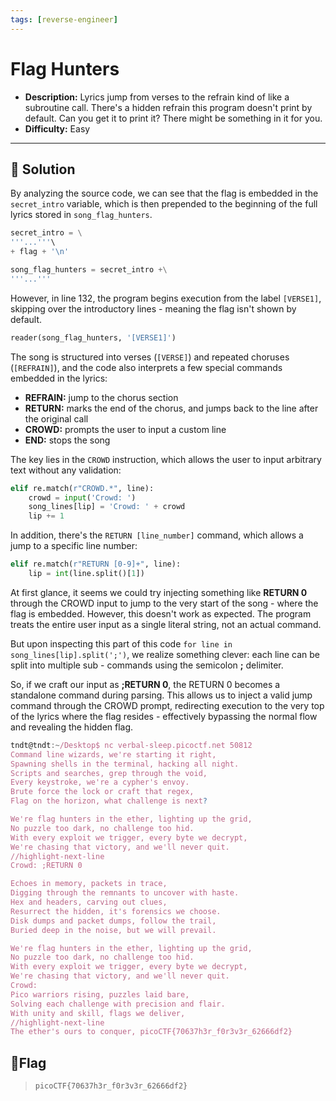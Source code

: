 ---
tags: [reverse-engineer]
---
# Flag Hunters

- **Description:** Lyrics jump from verses to the refrain kind of like a subroutine call. 
There's a hidden refrain this program doesn't print by default. 
Can you get it to print it? There might be something in it for you.
- **Difficulty:** Easy

---

## 🔎 Solution
By analyzing the source code, we can see that the flag is embedded in the `secret_intro` variable, which is then prepended to the beginning of the full lyrics stored in `song_flag_hunters`.
```python
secret_intro = \
'''...'''\
+ flag + '\n'

song_flag_hunters = secret_intro +\
'''...'''
```
However, in line 132, the program begins execution from the label `[VERSE1]`, skipping over the introductory lines - meaning the flag isn't shown by default.
```python
reader(song_flag_hunters, '[VERSE1]')
```

The song is structured into verses (`[VERSE]`) and repeated choruses (`[REFRAIN]`), and the code also interprets a few special commands embedded in the lyrics:
- **REFRAIN:** jump to the chorus section
- **RETURN:** marks the end of the chorus, and jumps back to the line after the original call
- **CROWD:** prompts the user to input a custom line
- **END:** stops the song

The key lies in the `CROWD` instruction, which allows the user to input arbitrary text without any validation:
```python
elif re.match(r"CROWD.*", line):
    crowd = input('Crowd: ')
    song_lines[lip] = 'Crowd: ' + crowd
    lip += 1
```
In addition, there's the `RETURN [line_number]` command, which allows a jump to a specific line number:
```python
elif re.match(r"RETURN [0-9]+", line):
    lip = int(line.split()[1])
```

At first glance, it seems we could try injecting something like **RETURN 0** through the CROWD input to jump to the very start of the song - where the flag is embedded. 
However, this doesn't work as expected. The program treats the entire user input as a single literal string, not an actual command.

But upon inspecting this part of this code `for line in song_lines[lip].split(';')`,
we realize something clever: each line can be split into multiple sub - commands using the semicolon **;** delimiter.

So, if we craft our input as **;RETURN 0**, the RETURN 0 becomes a standalone command during parsing.
This allows us to inject a valid jump command through the CROWD prompt, redirecting execution to the very top of the lyrics where the flag resides - effectively bypassing the normal flow and revealing the hidden flag.
```js
tndt@tndt:~/Desktop$ nc verbal-sleep.picoctf.net 50812
Command line wizards, we're starting it right,
Spawning shells in the terminal, hacking all night.
Scripts and searches, grep through the void,
Every keystroke, we're a cypher's envoy.
Brute force the lock or craft that regex,
Flag on the horizon, what challenge is next?

We're flag hunters in the ether, lighting up the grid,
No puzzle too dark, no challenge too hid.
With every exploit we trigger, every byte we decrypt,
We're chasing that victory, and we'll never quit.
//highlight-next-line
Crowd: ;RETURN 0

Echoes in memory, packets in trace,
Digging through the remnants to uncover with haste.
Hex and headers, carving out clues,
Resurrect the hidden, it's forensics we choose.
Disk dumps and packet dumps, follow the trail,
Buried deep in the noise, but we will prevail.

We're flag hunters in the ether, lighting up the grid,
No puzzle too dark, no challenge too hid.
With every exploit we trigger, every byte we decrypt,
We're chasing that victory, and we'll never quit.
Crowd: 
Pico warriors rising, puzzles laid bare,
Solving each challenge with precision and flair.
With unity and skill, flags we deliver,
//highlight-next-line
The ether's ours to conquer, picoCTF{70637h3r_f0r3v3r_62666df2}
```
## 🚩Flag
> `picoCTF{70637h3r_f0r3v3r_62666df2}`
